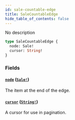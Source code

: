 ```yaml
---
id: sale-countable-edge
title: SaleCountableEdge
hide_table_of_contents: false
---
```


No description

```graphql
type SaleCountableEdge {
  node: Sale!
  cursor: String!
}
```

### Fields

#### [`node`](#) ([`Sale!`](../../../developer/api-reference/objects/sale))

The item at the end of the edge.

#### [`cursor`](#) ([`String!`](../../../developer/api-reference/scalars/string))

A cursor for use in pagination.
